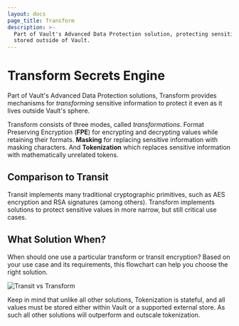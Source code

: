 ```yaml
---
layout: docs
page_title: Transform
description: >-
  Part of Vault's Advanced Data Protection solution, protecting sensitive information
  stored outside of Vault.
---
```


# Transform Secrets Engine

Part of Vault's Advanced Data Protection solutions, Transform provides mechanisms
for _transforming_ sensitive information to protect it even as it lives outside
Vault's sphere.

Transform consists of three modes, called _transformations_. Format Preserving
Encryption (**FPE**) for encrypting and decrypting values while retaining their
formats. **Masking** for replacing sensitive information with masking
characters. And **Tokenization** which replaces sensitive information with
mathematically unrelated tokens.

## Comparison to Transit

Transit implements many traditional cryptographic primitives, such as AES encryption and
RSA signatures (among others). Transform implements solutions to protect sensitive
values in more narrow, but still critical use cases.

## What Solution When?

When should one use a particular transform or transit encryption? Based on your
use case and its requirements, this flowchart can help you choose the right
solution.

![Transit vs Transform](/img/transit-or-transform.png)

Keep in mind that unlike all other solutions, Tokenization is stateful, and all
values must be stored either within Vault or a supported external store. As such
all other solutions will outperform and outscale tokenization.
